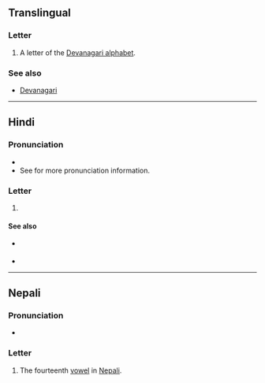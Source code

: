 {{also|अ|अं|अः|अ-}}
==Translingual==

===Letter===
{{mul-letter|sc=Deva}}

# A letter of the [[Devanagari alphabet]].

===See also===
* [[w:Devanagari|Devanagari]]

----

==Hindi==

===Pronunciation===
* {{hi-IPA}}
* See {{l|hi|ँ|tr=-}} for more pronunciation information.

===Letter===
{{head|hi|letter}}

# {{n-g|the fourteenth [[vowel]] in [[Hindi]]}}

====See also====
* {{sense|matra}} {{l|hi|ँ|tr=-}}
* {{list:Devanagari script letters/hi}}
----

==Nepali==

===Pronunciation===
* {{ne-IPA}}

===Letter===
{{head|ne|letter}}

# The fourteenth [[vowel]] in [[Nepali]].